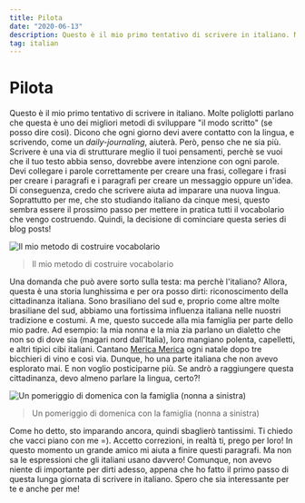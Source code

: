 ```yaml
---
title: Pilota
date: "2020-06-13"
description: Questo è il mio primo tentativo di scrivere in italiano. Molte poliglotti parlano che questa è uno dei migliori metodi di sviluppare
tag: italian
---
```


# Pilota

Questo è il mio primo tentativo di scrivere in italiano. Molte poliglotti
parlano che questa è uno dei migliori metodi di sviluppare "il modo scritto"
(se posso dire così). Dicono che ogni giorno devi avere contatto con la lingua,
e scrivendo, come un *daily-journaling*, aiuterà. Però, penso che ne sia più.
Scrivere è una via di strutturare meglio il tuoi pensamenti, perchè se vuoi che
il tuo testo abbia senso, dovrebbe avere intenzione con ogni parole. Devi
collegare i parole correttamente per creare una frasi, collegare i frasi per
creare i paragrafi e i paragrafi per creare un messaggio oppure un'idea. Di
conseguenza, credo che scrivere aiuta ad imparare una nuova lingua. Soprattutto
per me, che sto studiando italiano da cinque mesi, questo sembra essere il
prossimo passo per mettere in pratica tutti il vocabolario che vengo
costruendo. Quindi, la decisione di cominciare questa series di blog posts!


<Image
  src="/images/pilota-0.png"
  alt="Il mio metodo di costruire vocabolario"
  width={1125}
  height={750}
  priority
  className="next-image"
/>
> Il mio metodo di costruire vocabolario

Una domanda che può avere sorto sulla testa: ma perchè l'italiano? Allora,
questa è una storia lunghissima e per ora posso dirti: riconoscimento della
cittadinanza italiana. Sono brasiliano del sud e, proprio come altre molte
brasiliane del sud, abbiamo una fortissima influenza italiana nelle nuostri
tradizione e costumi. A me, questo succede alla mia famiglia per parte dello
mio padre. Ad esempio: la mia nonna e la mia zia parlano un dialetto che non so
di dove sia (magari nord dall'Italia), loro mangiano polenta, capelletti, e
altri tipici cibi italiani. Cantano [Merica
Merica](https://www.youtube.com/watch?v=HPAEJHW3phs) ogni natale dopo tre
bicchieri di vino e così via. Dunque, ho una parte italiana che non avevo
esplorato mai. E non voglio posticiparne più. Se andrò a raggiungere questa
cittadinanza, devo almeno parlare la lingua, certo?!

<Image
  src="/images/pilota-1.png"
  alt="Un pomeriggio di domenica con la famiglia (nonna a
sinistra)"
  width={1125}
  height={750}
  priority
  className="next-image"
/>
> Un pomeriggio di domenica con la famiglia (nonna a sinistra)

Come ho detto, sto imparando ancora, quindi sbaglierò tantissimi. Ti chiedo che
vacci piano con me =).  Accetto correzioni, in realtà ti, prego per loro! In
questo momento un grande amico mi aiuta a finire questi paragrafi. Ma non sa le
espressioni che gli italiani usano davvero! Comunque, non avevo niente di
importante per dirti adesso, appena che ho fatto il primo passo di questa lunga
giornata di scrivere in italiano. Spero che sia interessante per te e anche per
me!
